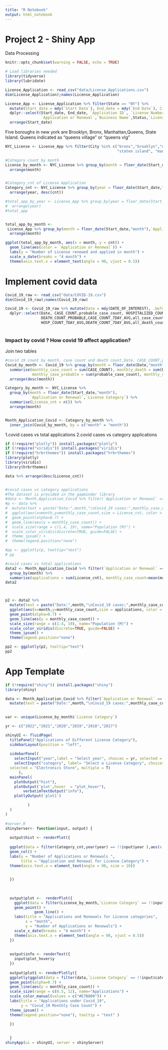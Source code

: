 ```yaml
---
title: "R Notebook"
output: html_notebook
---
```

# Project 2 - Shiny App

Data Processing
```r
knitr::opts_chunk$set(warning = FALSE, echo = TRUE) 
```

```r
# Load libraries needed
library(tidyverse)
library(lubridate)
```

```r
License_Application <- read_csv("data/License_Applications.csv")
dim(License_Application);names(License_Application)

License_App <- License_Application %>% filter(State == "NY") %>%
  mutate(Start_date = mdy(`Start Date`), End_date = mdy(`End Date`), City = tolower(City)) %>%
  dplyr::select(Start_date, End_date, `Application ID`, `License Number`, `License Type`,
                `Application or Renewal`,`Business Name`,Status,`License Category`,`Application Category`,`Building Number`,Street,City,State,Zip,Longitude,Latitude) %>% filter(Start_date >= as.Date("2017-01-01")) %>%
  arrange(Start_date) 
```
Five boroughs in new york are Brooklyn, Bronx, Manhattan,Queens, State Island.
Queens indicated as "queens village" or "queens vlg" 

```r
NYC_License <- License_App %>% filter(City %in% c("bronx","brooklyn","new york",
                                                  "staten island", "manhattan", "queens village", "queens vlg"))

#Category count by month
License_by_month <- NYC_License %>% group_by(month = floor_date(Start_date,"month"),`Application or Renewal`,`License Category`) %>% summarise(cnt = n()) %>% 
  arrange(month)


#Category_cnt of License Application
Category_cnt <- NYC_License %>% group_by(year = floor_date(Start_date,"year"),`Application or Renewal`,`License Category`) %>% summarise(cnt = n()) %>% 
  arrange(year, desc(cnt))

#total_app_by_year <- License_App %>% group_by(year = floor_date(Start_date,"year"),`Application or Renewal`) %>% summarise(cnt = n()) %>% 
#  arrange(year)
#total_app


total_app_by_month <- 
 License_App %>% group_by(month = floor_date(Start_date,"month"),`Application or Renewal`) %>% summarise(cnt = n()) %>% 
  arrange(month)

ggplot(total_app_by_month, aes(x = month, y = cnt)) +
  geom_line(aes(color = `Application or Renewal`)) +
  labs(y = "Number of License renewed and applied in month") +
  scale_x_date(breaks = "4 month") +
  theme(axis.text.x = element_text(angle = 90, vjust = 0.5)) 
```



# Implement covid data
```r
Covid_19_raw <- read_csv("data/COVID-19.csv")
dim(Covid_19_raw);names(Covid_19_raw)

Covid_19 <- Covid_19_raw %>% mutate(Date = mdy(DATE_OF_INTEREST), .before = DATE_OF_INTEREST) %>%
  dplyr::select(Date, CASE_COUNT,probable_case_count, HOSPITALIZED_COUNT,DEATH_COUNT,
                DEATH_COUNT_PROBABLE,CASE_COUNT_7DAY_AVG,all_case_count_7day_avg,
                HOSP_COUNT_7DAY_AVG,DEATH_COUNT_7DAY_AVG,all_death_count_7day_avg)
  
```

### Impact by covid ? How covid 19 affect application? 
Join two tables

```r
#covid 19 count by month, case count and death count,Date, CASE_COUNT,probable_case_count, HOSPITALIZED_COUNT,DEATH_COUNT,DEATH_COUNT_PROBABLE
Covid_by_month <- Covid_19 %>% group_by(month = floor_date(Date,"month")) %>% 
  summarise(monthly_case_count = sum(CASE_COUNT), monthly_death = sum(DEATH_COUNT), monthly_hospitalized = sum(HOSPITALIZED_COUNT),
            monthly_case_probable = sum(probable_case_count), monthly_death_probable = sum(DEATH_COUNT_PROBABLE)) %>% 
  arrange(desc(month))

Category_by_month <- NYC_License %>%
  group_by(month = floor_date(Start_date,"month"),
           `Application or Renewal`,`License Category`) %>%
  summarise(License_cnt = n()) %>% 
  arrange(month)


Month_Application_Covid <- Category_by_month %>%
  inner_join(Covid_by_month, by = c("month" = "month"))

```

1.covid cases vs total applications
2.covid cases vs category applications
```r
if (!require("plotly")) install.packages("plotly")
if (!require("viridis")) install.packages("viridis")
if (!require("hrbrthemes")) install.packages("hrbrthemes")
library(plotly)
library(viridis)
library(hrbrthemes)

data %>% arrange(desc(License_cnt))


#covid cases vs category applications
#The dataset is provided in the gapminder library
#data <- Month_Application_Covid %>% filter(`Application or Renewal` == "Application", `License Category` %in% c("Home Improvement Contractor"))
#p <- data %>% 
#  mutate(text = paste("Date:",month,"\nCovid_19 cases:",monthly_case_count,"\nApplications:",License_cnt,"\nLicense Category:",`License Category`, sep = "")) %>%
#  ggplot(aes(x=month,y=monthly_case_count,size = License_cnt, color = `License Category`,text = text))+
#  geom_point(alpha=0.7) +
#  geom_line(aes(y = monthly_case_count)) +
#  scale_size(range = c(1.4, 19), name="Population (M)") +
#  scale_color_viridis(discrete=TRUE, guide=FALSE) +
#  theme_ipsum() +
#  theme(legend.position="none")

#pp <- ggplotly(p, tooltip="text")
# pp

#covid cases vs total applications
data2 <- Month_Application_Covid %>% filter(`Application or Renewal` == "Application") %>% 
  group_by(month) %>%
  summarise(applications = sum(License_cnt), monthly_case_count=mean(monthly_case_count))
data2



p2 <- data2 %>% 
  mutate(text = paste("Date:",month,"\nCovid_19 cases:",monthly_case_count,"\nApplications:",applications, sep = "")) %>%
  ggplot(aes(x=month,y=monthly_case_count,size = applications, color = "lightgreen",text = text))+
  geom_point(alpha=0.7) +
  geom_line(aes(y = monthly_case_count)) +
  scale_size(range = c(1.4, 19), name="Population (M)") +
  scale_color_viridis(discrete=TRUE, guide=FALSE) +
  theme_ipsum() +
  theme(legend.position="none")

pp2 <- ggplotly(p2, tooltip="text")
pp2


```



# App Template
```r
if (!require("shiny")) install.packages("shiny")
library(shiny)
```

```r

data <- Month_Application_Covid %>% filter(`Application or Renewal` == "Application") %>% 
  mutate(text = paste("Date:",month,"\nCovid_19 cases:",monthly_case_count,"\nApplications:",License_cnt,"\nLicense Category:",`License Category`, sep = "")) %>%
  

var <- unique(License_by_month$`License Category`)

yr <- c("2022","2021","2020","2019","2018","2017")

shinyUI <- fluidPage(
  titlePanel("Applications of Different License Category"),
  sidebarLayout(position = "left",
                
  sidebarPanel(
    selectInput("year",label = "Select year", choices = yr, selected = "2017", multiple = F),
    selectInput("category", label= "Select a License Category", choices = var,
  selected = "Electronics Store", multiple = T)
      ),
  mainPanel(
    plotOutput("hist"),
    plotOutput('plot',hover  = "plot_hover"),
        verbatimTextOutput("info"),
    plotlyOutput('plot1')

          )
  )
)
  
#server.R
shinyServer<- function(input, output) {
  
  output$hist <- renderPlot({
    
  ggplot(data = filter(Category_cnt,year(year) == !!input$year ),aes(x = `License Category`, y = cnt, fill = `Application or Renewal`)) + 
  geom_col() + 
  labs(y = "Number of Applications or Renewals ",
       title = "Application and Renewal for License Category") +
  theme(axis.text.x = element_text(angle = 90, size = 10)) 

    
  })
  
  
  
  output$plot <-  renderPlot({
    ggplot(data = filter(License_by_month,`License Category` == !!input$category),aes(x = month, y = cnt,color = `Application or Renewal`)) +
    geom_point() +
             geom_line() +
    labs(title = "Applications and Renewals for License categories",
         x = "month",
         y = "Number of Applications or Renewals") +
    scale_x_date(breaks = "4 month") +
    theme(axis.text.x = element_text(angle = 90, vjust = 0.5))
  })
  
  
  output$info <- renderText({
    input$plot_hover$y
  })
  
  output$plot1 <- renderPlotly({
  ggplotly(ggplot(data = filter(data,`License Category` == !!input$category),aes(x=month,y=monthly_case_count,size = License_cnt, color = `License Category`,text = text))+
  geom_point(alpha=0.7) +
  geom_line(aes(y = monthly_case_count)) +
  scale_size(range = c(0.5, 12), name="Applications") +
  scale_color_manual(values = c("#E7B800")) +
  labs(title = "Applications under Covid_19",
       y = "Covid_19 Monthly Case Count") +
  theme_ipsum() +
  theme(legend.position="none"), tooltip = "text" )

  })
  
  
  }
shinyApp(ui = shinyUI, server = shinyServer)


```



